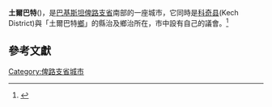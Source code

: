 {{请求翻译|time=2015-07-03T06:30:49+00:00}}
{{Infobox settlement
| official_name           =  土爾巴特
| name                    =  {{Nastaliq|تُربت}}
| native_name             =  
| settlement_type         =  市
| image_skyline           =Meerani_Dam,_Turbat.jpg
| imagesize               =  300px
| image_alt               = 
| image_caption           = 
| image_map               = 
| mapsize                 = 100px
| map_alt                 = 
| map_caption             = 
|latd=26|latm=0|lats=15|latNS=N
|longd=63 |longm=3|longs=38|longEW=E
| coordinates_type        = region:PK_type:city
| coordinates_display     =inline,title
| pushpin_map             = Pakistan
| pushpin_label_position  = <!-- left, right, top, bottom, none -->
| pushpin_map_alt         = 
| pushpin_mapsize         = 
| pushpin_map_caption     =  
| coordinates_region        = PK
| subdivision_type        = [[國家|國家]]
| subdivision_name        = {{flag|Pakistan}}
| subdivision_type1       = [[巴基斯坦行政区划|省]]
| subdivision_name1       =[[俾路支省|俾路支省]]
| subdivision_type2       = 县
| subdivision_name2       =[[科奇县|科奇县]]
| subdivision_type3       =[[鄉_(南亞)|鄉]]
| subdivision_name3       =[[土爾巴特鄉|土爾巴特鄉]]
| population_total        = 79,200
| population_as_of        = 1998
| population_est          = 
| pop_est_as_of           = 2006
| population_footnotes    = <ref name="estimate2006">{{Cite web| url=http://www.world-gazetteer.com/wg.php?x=&men=gpro&lng=en&dat=32&geo=-172&srt=pnan&col=aohdq&pt=c&va=&geo=413520701| title="Karachi"| first=World Gazetteer| last=Stefan Helders| accessdate=2006-04-17| archiveurl=https://archive.is/20121218005011/http://www.world-gazetteer.com/wg.php?x=&men=gpro&lng=en&dat=32&geo=-172&srt=pnan&col=aohdq&pt=c&va=&geo=413520701| archivedate=2012-12-18| deadurl=yes}}</ref>
| area_total_km2          = 
| elevation_m             = 129
| elevation_m_min         = 
| elevation_m_max         = 
| population_density_km2  = 
| leader_title            = 
| leader_name             = 
| leader_title1           = 
| leader_name1            = 
| blank_name_sec2         = 議會數
| blank_info_sec2         = 1
| area_code               = 
| area_code_type          = [[List_of_dialling_codes_of_Pakistan|Calling code]]
| timezone1               = [[巴基斯坦標準時間|PST]]
| utc_offset1             = +5
| website                 = 
| footnotes               = 
}}
'''土爾巴特'''({{Lang-ur|{{Nastaliq|'''تُربت'''}}}})，是[[巴基斯坦|巴基斯坦]][[俾路支省|俾路支省]]南部的一座城市，它同時是[[科奇县|科奇县]](Kech District)與「土爾巴特[[鄉_(南亞)|鄉]]」的縣治及鄉治所在，市中設有自己的議會。<ref>{{Cite web |url=http://www.nrb.gov.pk/lg_election/union.asp?district=77&dn=Kech%2FTurbat |title=Tehsils & Unions in the District of Kech/Turbat - Government of Pakistan |accessdate=2021-01-19 |archive-date=2012-08-05 |archive-url=https://archive.is/20120805122407/http://www.nrb.gov.pk/lg_election/union.asp?district=77&dn=Kech/Turbat |dead-url=yes }}</ref>

== 參考文獻 ==
{{Reflist}}
{{巴基斯坦小作品}}

{{DEFAULTSORT: Turbat}}
[[Category:俾路支省城市|Category:俾路支省城市]]